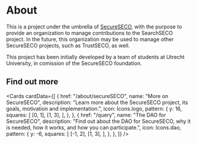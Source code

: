 
# About

This is a project under the umbrella of [SecureSECO](/about/secureSECO), with the purpose to provide an organization to manage contributions to the SearchSECO project. In the future, this organization may be used to manage other SecureSECO projects, such as TrustSECO, as well.

This project has been initially developed by a team of students at Utrecht University, in comission of the SecureSECO foundation.

## Find out more

<Cards
  cardData={[
    {
      href: "/about/secureSECO",
      name: "More on SecureSECO",
      description:
        "Learn more about the SecureSECO project, its goals, motivation and implementation.",
      icon: Icons.logo,
      pattern: {
        y: 16,
        squares: [
          [0, 1],
          [1, 3],
        ],
      },
    },
    {
      href: "/query",
      name: "The DAO for SecureSECO",
      description:
        "Find out about the DAO for SecureSECO, why it is needed, how it works, and how you can participate.",
      icon: Icons.dao,
      pattern: {
        y: -6,
        squares: [
          [-1, 2],
          [1, 3],
        ],
      },
    },
  ]}
/>
